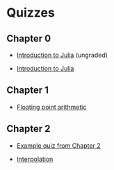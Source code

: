 # Quizzes

## Chapter 0

- [Introduction to Julia](quizzes/build/julia.pdf) (ungraded)

- [Introduction to Julia](quizzes/build/julia_graded.pdf)

## Chapter 1

- [Floating point arithmetic](quizzes/build/roundoff.pdf)

## Chapter 2

- [Example quiz from Chapter 2](quizzes/build/interpolation.pdf)

- [Interpolation](quizzes/build/interpolation_new.pdf)

